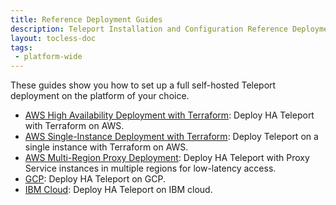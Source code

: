 ```yaml
---
title: Reference Deployment Guides
description: Teleport Installation and Configuration Reference Deployment Guides.
layout: tocless-doc
tags:
 - platform-wide
---
```


These guides show you how to set up a full self-hosted Teleport deployment on
the platform of your choice.

- [AWS High Availability Deployment with Terraform](aws-ha-autoscale-cluster-terraform.mdx): Deploy HA Teleport with
  Terraform on AWS.
- [AWS Single-Instance Deployment with Terraform](aws-starter-cluster-terraform.mdx): Deploy Teleport on a single instance with
  Terraform on AWS.
- [AWS Multi-Region Proxy
  Deployment](aws-gslb-proxy-peering-ha-deployment.mdx): Deploy HA
  Teleport with Proxy Service instances in multiple regions for low-latency
  access.
- [GCP](gcp.mdx): Deploy HA Teleport on GCP.
- [IBM Cloud](ibm.mdx): Deploy HA Teleport on IBM cloud.
